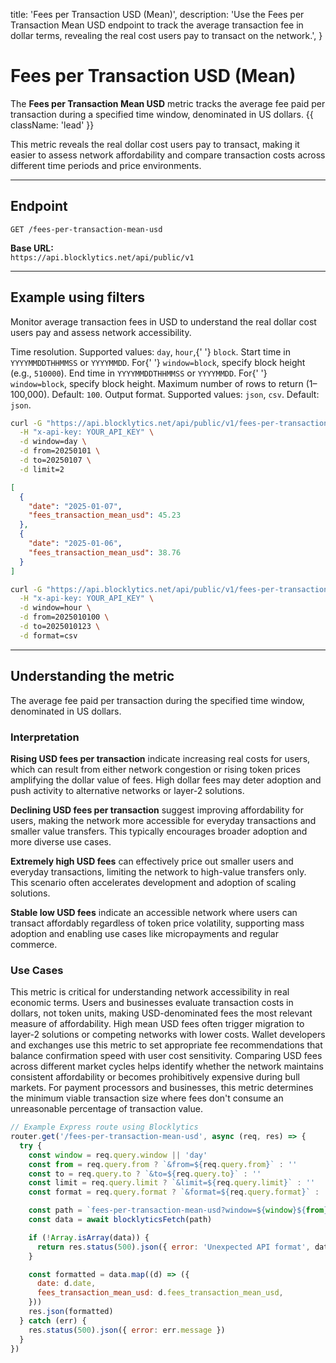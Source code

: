   title: 'Fees per Transaction USD (Mean)',
  description:
    'Use the Fees per Transaction Mean USD endpoint to track the average transaction fee in dollar terms, revealing the real cost users pay to transact on the network.',
}

# Fees per Transaction USD (Mean)

The **Fees per Transaction Mean USD** metric tracks the average fee paid per transaction during a specified time window, denominated in US dollars. {{ className: 'lead' }}

This metric reveals the real dollar cost users pay to transact, making it easier to assess network affordability and compare transaction costs across different time periods and price environments.

---

## Endpoint

`GET /fees-per-transaction-mean-usd`

**Base URL:**  
`https://api.blocklytics.net/api/public/v1`

---

## Example using filters

<Row>
  <Col>

Monitor average transaction fees in USD to understand the real dollar cost users pay and assess network accessibility.

<Properties>
  <Property name="window" type="string">
    Time resolution. Supported values: <code>day</code>, <code>hour</code>,{' '}
    <code>block</code>.
  </Property>
  <Property name="from" type="string">
    Start time in <code>YYYYMMDDTHHMMSS</code> or <code>YYYYMMDD</code>. For{' '}
    <code>window=block</code>, specify block height (e.g., <code>510000</code>).
  </Property>
  <Property name="to" type="string">
    End time in <code>YYYYMMDDTHHMMSS</code> or <code>YYYYMMDD</code>. For{' '}
    <code>window=block</code>, specify block height.
  </Property>
  <Property name="limit" type="integer">
    Maximum number of rows to return (1–100,000). Default: <code>100</code>.
  </Property>
  <Property name="format" type="string">
    Output format. Supported values: <code>json</code>, <code>csv</code>.
    Default: <code>json</code>.
  </Property>
</Properties>

  </Col>
  <Col>

```bash {title="Requesting Fees per Transaction Mean USD data"}
curl -G "https://api.blocklytics.net/api/public/v1/fees-per-transaction-mean-usd" \
  -H "x-api-key: YOUR_API_KEY" \
  -d window=day \
  -d from=20250101 \
  -d to=20250107 \
  -d limit=2
```

```json {title="Sample JSON response"}
[
  {
    "date": "2025-01-07",
    "fees_transaction_mean_usd": 45.23
  },
  {
    "date": "2025-01-06",
    "fees_transaction_mean_usd": 38.76
  }
]
```

```bash {title="Exporting as CSV"}
curl -G "https://api.blocklytics.net/api/public/v1/fees-per-transaction-mean-usd" \
  -H "x-api-key: YOUR_API_KEY" \
  -d window=hour \
  -d from=2025010100 \
  -d to=2025010123 \
  -d format=csv
```

  </Col>
</Row>

---

## Understanding the metric

<Row>
  <Col>

<Properties>
  <Property name="fees_transaction_mean_usd" type="number">
    The average fee paid per transaction during the specified time window,
    denominated in US dollars.
  </Property>
</Properties>

### Interpretation

**Rising USD fees per transaction** indicate increasing real costs for users, which can result from either network congestion or rising token prices amplifying the dollar value of fees. High dollar fees may deter adoption and push activity to alternative networks or layer-2 solutions.

**Declining USD fees per transaction** suggest improving affordability for users, making the network more accessible for everyday transactions and smaller value transfers. This typically encourages broader adoption and more diverse use cases.

**Extremely high USD fees** can effectively price out smaller users and everyday transactions, limiting the network to high-value transfers only. This scenario often accelerates development and adoption of scaling solutions.

**Stable low USD fees** indicate an accessible network where users can transact affordably regardless of token price volatility, supporting mass adoption and enabling use cases like micropayments and regular commerce.

### Use Cases

This metric is critical for understanding network accessibility in real economic terms. Users and businesses evaluate transaction costs in dollars, not token units, making USD-denominated fees the most relevant measure of affordability. High mean USD fees often trigger migration to layer-2 solutions or competing networks with lower costs. Wallet developers and exchanges use this metric to set appropriate fee recommendations that balance confirmation speed with user cost sensitivity. Comparing USD fees across different market cycles helps identify whether the network maintains consistent affordability or becomes prohibitively expensive during bull markets. For payment processors and businesses, this metric determines the minimum viable transaction size where fees don't consume an unreasonable percentage of transaction value.

  </Col>
  <Col>

```js {title="Node.js (Express) example"}
// Example Express route using Blocklytics
router.get('/fees-per-transaction-mean-usd', async (req, res) => {
  try {
    const window = req.query.window || 'day'
    const from = req.query.from ? `&from=${req.query.from}` : ''
    const to = req.query.to ? `&to=${req.query.to}` : ''
    const limit = req.query.limit ? `&limit=${req.query.limit}` : ''
    const format = req.query.format ? `&format=${req.query.format}` : ''

    const path = `fees-per-transaction-mean-usd?window=${window}${from}${to}${limit}${format}`
    const data = await blocklyticsFetch(path)

    if (!Array.isArray(data)) {
      return res.status(500).json({ error: 'Unexpected API format', data })
    }

    const formatted = data.map((d) => ({
      date: d.date,
      fees_transaction_mean_usd: d.fees_transaction_mean_usd,
    }))
    res.json(formatted)
  } catch (err) {
    res.status(500).json({ error: err.message })
  }
})
```

  </Col>
</Row>
